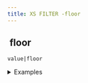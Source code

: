```yaml
---
title: XS FILTER -floor
---
```


## <img src="../assets/docuBadge (11).png" alt="" data-size="line"> floor <a href="#xsfloor" id="xsfloor"></a>

`value|floor`

<details>

<summary>Examples</summary>

```javascript
3.7|floor     // Returns 3
-3.7|floor    // Returns -4
```

</details>
